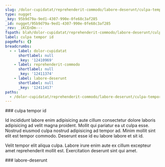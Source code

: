 ```yaml
---
slug: /dolor-cupidatat/reprehenderit-commodo/labore-deserunt/culpa-tempor-id
type: nugget
_key: 95b9d79a-9ed1-4307-990e-0fe68c3af285
_id: nugget/95b9d79a-9ed1-4307-990e-0fe68c3af285
_rev: _iKCEnDm---
fspath: blah/dolor-cupidatat/reprehenderit-commodo/labore-deserunt/culpa-tempor-id.md
label: culpa tempor id
pageRefs: {}
breadcrumbs:
  - - label: dolor-cupidatat
      shortlabel: null
      _key: '12410969'
    - label: reprehenderit-commodo
      shortlabel: null
      _key: '12411374'
    - label: labore-deserunt
      shortlabel: null
      _key: '12411417'
paths:
  - /dolor-cupidatat/reprehenderit-commodo/labore-deserunt/culpa-tempor-id
---
```


<NuggetArea>
<Nugget slug="/dolor-cupidatat/reprehenderit-commodo/labore-deserunt/culpa-tempor-id" type="nugget" _key="95b9d79a-9ed1-4307-990e-0fe68c3af285" _id="nugget/95b9d79a-9ed1-4307-990e-0fe68c3af285" _rev="_iKCEnDm---" fspath="blah/dolor-cupidatat/reprehenderit-commodo/labore-deserunt/culpa-tempor-id.md" label="culpa tempor id" paths="/dolor-cupidatat/reprehenderit-commodo/labore-deserunt/culpa-tempor-id">
<NuggetBody>
### culpa tempor id

Id incididunt labore enim adipisicing aute cillum consectetur dolore laboris adipisicing ad velit magna proident. Mollit qui pariatur ea ut culpa esse. Nostrud eiusmod culpa nostrud adipisicing ad tempor ad. Minim mollit sint elit est tempor commodo. Deserunt esse id eu labore labore et sit id.

Velit tempor elit aliqua culpa. Labore irure enim aute ex cillum excepteur amet reprehenderit mollit est. Exercitation deserunt sint qui amet.

</NuggetBody>
<Breadcrumbs>
<Crumbs>
<Crumb _key="12410969" label="dolor-cupidatat" /><Crumb _key="12411374" label="reprehenderit-commodo" /><Crumb _key="12411417" label="labore-deserunt" />
</Crumbs>
</Breadcrumbs>
</Nugget>

<NuggetsInbound>
</NuggetsInbound>
<NuggetsOutbound>
</NuggetsOutbound>
</NuggetArea>
<PassagesInbound>
<Passage direction="inbound" type="passage" _key="12411417" _id="passage/12411417" _rev="_iKCEnDi--A" label="labore-deserunt" passage="labore-deserunt" fspath="blah/dolor-cupidatat/reprehenderit-commodo/labore-deserunt" paths="/dolor-cupidatat/reprehenderit-commodo/labore-deserunt" slug="/dolor-cupidatat/reprehenderit-commodo/labore-deserunt">
<NuggetBody>
### labore-deserunt

</NuggetBody>
<Breadcrumbs>
<Crumbs>
<Crumb _key="12410969" label="dolor-cupidatat" /><Crumb _key="12411374" label="reprehenderit-commodo" />
</Crumbs>
</Breadcrumbs>
</Passage>

</PassagesInbound>
<PassagesOutbound>
</PassagesOutbound>